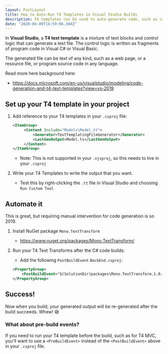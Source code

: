 ```yaml
---
layout: PostLayout
title: How to Auto-Run T4 Templates in Visual Studio Builds
description: T4 templates can be used to auto-generate code, such as creating TypeScript types from C# class/enums. Remove the manual step by automatically running your templates as part of the build process.
date: "2020-04-09T14:59:06.304Z"
---
```


In **Visual Studio**, a **T4 text template** is a mixture of text blocks and control logic that can generate a text file. The control logic is written as fragments of program code in Visual C# or Visual Basic.

The generated file can be text of any kind, such as a web page, or a resource file, or program source code in any language.

Read more here background here:

- https://docs.microsoft.com/en-us/visualstudio/modeling/code-generation-and-t4-text-templates?view=vs-2019

## Set up your T4 template in your project

1. Add reference to your T4 templates in your `.csproj` file:

   ```xml
   <ItemGroup>
        <Content Include="Models\Model.tt">
            <Generator>TextTemplatingFileGenerator</Generator>
            <LastGenOutput>Model.ts</LastGenOutput>
        </Content>
   </ItemGroup>
   ```

   - Note: This is not supported in your `.njsproj`, so this needs to live in your `.csproj`

1. Write your T4 Templates to write the output that you want.

   - Test this by right-clicking the `.tt` file in Visual Studio and choosing `Run Custom Tool`

## Automate it

This is great, but requiring manual intervention for code generation is so 2019.

1. Install NuGet package `Mono.TextTransform`

   - https://www.nuget.org/packages/Mono.TextTransform/

1. Run your T4 Text Transforms after the C# code builds:

   - Add the following `PostBuildEvent` `BackEnd.csproj`:

   ```xml
   <PropertyGroup>
       <PostBuildEvent>"$(SolutionDir)packages\Mono.TextTransform.1.0.0\tools\TextTransform.exe" "$(ProjectDir)Models\Model.tt" -a=outDir!"$(TargetDir)$(ConfigurationName)\"</PostBuildEvent>
   </PropertyGroup>
   ```

## Success!

Now when you build, your generated output will be re-generated after the build succeeds. Whew! 😅

### What about pre-build events?

If you need to run your T4 template before the build, such as for T4 MVC, you'll want to use a `<PreBuildEvent>` instead of the `<PostBuildEvent>` above in your `.csproj` file.
